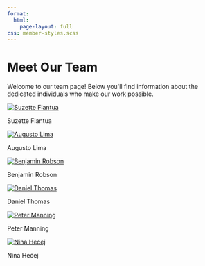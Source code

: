 ```yaml
---
format:
  html:
    page-layout: full
css: member-styles.scss 
---
```


```{=html}
<div class="page-header">
    <p><h1>Meet Our Team</h1></p>
    <p>Welcome to our team page! Below you'll find information about the dedicated individuals who make our work possible.</p>
</div>

<div class="members-background-box">
  <div class="members-container">
    <div class="member-circle">
      <a href="suzette.qmd">
        <img src="img/suzette.jpg" alt="Suzette Flantua" class="member-image">
      </a>
      <p>Suzette Flantua</p>
    </div>

    <div class="member-circle">
      <a href="augusto.qmd">
        <img src="img/augusto.jpeg" alt="Augusto Lima" class="member-image">
      </a>
      <p>Augusto Lima</p>
    </div>

    <div class="member-circle">
      <a href="benjamin.qmd">
        <img src="img/benjamin.jpg" alt="Benjamin Robson" class="member-image">
      </a>
      <p>Benjamin Robson</p>
    </div>

    <div class="member-circle">
      <a href="daniel.qmd">
        <img src="img/daniel.png" alt="Daniel Thomas" class="member-image">
      </a>
      <p>Daniel Thomas</p>
    </div>

    <div class="member-circle">
      <a href="peter.qmd">
        <img src="img/peter.jpg" alt="Peter Manning" class="member-image">
      </a>
      <p>Peter Manning</p>
    </div>

    <div class="member-circle">
      <a href="nina.qmd">
        <img src="img/nina.jpg" alt="Nina Hećej" class="member-image">
      </a>
      <p>Nina Hećej</p>
    </div>
  </div>
</div>
```